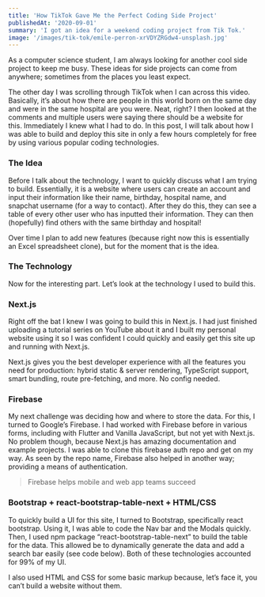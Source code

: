 ```yaml
---
title: 'How TikTok Gave Me the Perfect Coding Side Project'
publishedAt: '2020-09-01'
summary: 'I got an idea for a weekend coding project from Tik Tok.'
image: '/images/tik-tok/emile-perron-xrVDYZRGdw4-unsplash.jpg'
---
```


As a computer science student, I am always looking for another cool side project to keep me busy. These ideas for side projects can come from anywhere; sometimes from the places you least expect.

The other day I was scrolling through TikTok when I can across this video. Basically, it’s about how there are people in this world born on the same day and were in the same hospital are you were. Neat, right? I then looked at the comments and multiple users were saying there should be a website for this. Immediately I knew what I had to do. In this post, I will talk about how I was able to build and deploy this site in only a few hours completely for free by using various popular coding technologies.

### The Idea

Before I talk about the technology, I want to quickly discuss what I am trying to build. Essentially, it is a website where users can create an account and input their information like their name, birthday, hospital name, and snapchat username (for a way to contact). After they do this, they can see a table of every other user who has inputted their information. They can then (hopefully) find others with the same birthday and hospital!

Over time I plan to add new features (because right now this is essentially an Excel spreadsheet clone), but for the moment that is the idea.

### The Technology

Now for the interesting part. Let’s look at the technology I used to build this.

### Next.js

Right off the bat I knew I was going to build this in Next.js. I had just finished uploading a tutorial series on YouTube about it and I built my personal website using it so I was confident I could quickly and easily get this site up and running with Next.js.

Next.js gives you the best developer experience with all the features you need for production: hybrid static & server rendering, TypeScript support, smart bundling, route pre-fetching, and more. No config needed.

### Firebase

My next challenge was deciding how and where to store the data. For this, I turned to Google’s Firebase. I had worked with Firebase before in various forms, including with Flutter and Vanilla JavaScript, but not yet with Next.js. No problem though, because Next.js has amazing documentation and example projects. I was able to clone this firebase auth repo and get on my way. As seen by the repo name, Firebase also helped in another way; providing a means of authentication.

> Firebase helps mobile and web app teams succeed

### Bootstrap + react-bootstrap-table-next + HTML/CSS

To quickly build a UI for this site, I turned to Bootstrap, specifically react bootstrap. Using it, I was able to code the Nav bar and the Modals quickly. Then, I used npm package “react-bootstrap-table-next” to build the table for the data. This allowed be to dynamically generate the data and add a search bar easily (see code below). Both of these technologies accounted for 99% of my UI.

I also used HTML and CSS for some basic markup because, let’s face it, you can’t build a website without them.